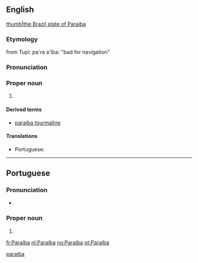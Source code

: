 ==English==
{{wikipedia}}
[[file:brazil State Paraiba.svg|thumb|the Brazil state of Paraiba]]
===Etymology===
from Tupi: pa'ra a'íba: "bad for navigation"
===Pronunciation===
{{rfp||en}}
===Proper noun===
{{en-proper noun}}

# {{place:Brazil/state|en|capital=João Pessoa|region=Northeast Region}}

====Derived terms====
* [[paraiba tourmaline]]

====Translations====
{{trans-top|a state in north-eastern Brazil}}
* Portuguese: {{t|pt|Paraíba|f}}
{{trans-mid}}
{{trans-bottom}}

[[Category:English terms spelled with Í|paraiba]]

----

==Portuguese==

===Pronunciation===
* {{a|Brazil}} {{IPA|/ˌpa.ɾa.ˈi.bɐ/|lang=pt}}

===Proper noun===
{{pt-proper noun|f}}

# {{place:Brazil/state|pt|capital=João Pessoa|region=Northeast Region}}

[[fr:Paraíba]]
[[nl:Paraíba]]
[[no:Paraíba]]
[[pt:Paraíba]]